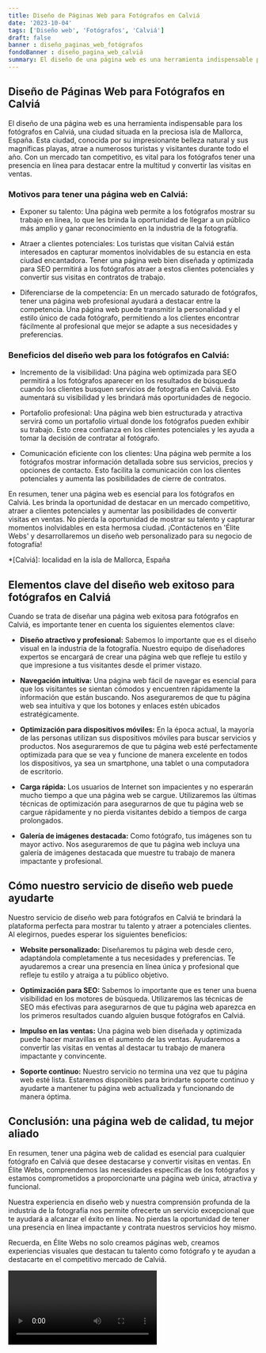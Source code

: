 ```yaml
---
title: Diseño de Páginas Web para Fotógrafos en Calviá
date: '2023-10-04'
tags: ['Diseño web', 'Fotógrafos', 'Calviá']
draft: false
banner : diseño_paginas_web_fotógrafos
fondoBanner : diseño_pagina_web_calviá
summary: El diseño de una página web es una herramienta indispensable para los fotógrafos en Calviá, una ciudad situada en la preciosa isla de Mallorca, España. Esta ciudad, conocida por su impresionante belleza natural y sus magníficas playas, atrae a numerosos turistas y visitantes durante todo el año. Con un mercado tan competitivo, es vital para los fotógrafos tener una presencia en línea para destacar entre la multitud y convertir las visitas en ventas.
---
```


## Diseño de Páginas Web para Fotógrafos en Calviá

El diseño de una página web es una herramienta indispensable para los fotógrafos en Calviá, una ciudad situada en la preciosa isla de Mallorca, España. Esta ciudad, conocida por su impresionante belleza natural y sus magníficas playas, atrae a numerosos turistas y visitantes durante todo el año. Con un mercado tan competitivo, es vital para los fotógrafos tener una presencia en línea para destacar entre la multitud y convertir las visitas en ventas.

### Motivos para tener una página web en Calviá:

- Exponer su talento: Una página web permite a los fotógrafos mostrar su trabajo en línea, lo que les brinda la oportunidad de llegar a un público más amplio y ganar reconocimiento en la industria de la fotografía.

- Atraer a clientes potenciales: Los turistas que visitan Calviá están interesados en capturar momentos inolvidables de su estancia en esta ciudad encantadora. Tener una página web bien diseñada y optimizada para SEO permitirá a los fotógrafos atraer a estos clientes potenciales y convertir sus visitas en contratos de trabajo.

- Diferenciarse de la competencia: En un mercado saturado de fotógrafos, tener una página web profesional ayudará a destacar entre la competencia. Una página web puede transmitir la personalidad y el estilo único de cada fotógrafo, permitiendo a los clientes encontrar fácilmente al profesional que mejor se adapte a sus necesidades y preferencias.

### Beneficios del diseño web para los fotógrafos en Calviá:

- Incremento de la visibilidad: Una página web optimizada para SEO permitirá a los fotógrafos aparecer en los resultados de búsqueda cuando los clientes busquen servicios de fotografía en Calviá. Esto aumentará su visibilidad y les brindará más oportunidades de negocio.

- Portafolio profesional: Una página web bien estructurada y atractiva servirá como un portafolio virtual donde los fotógrafos pueden exhibir su trabajo. Esto crea confianza en los clientes potenciales y les ayuda a tomar la decisión de contratar al fotógrafo.

- Comunicación eficiente con los clientes: Una página web permite a los fotógrafos mostrar información detallada sobre sus servicios, precios y opciones de contacto. Esto facilita la comunicación con los clientes potenciales y aumenta las posibilidades de cierre de contratos.

En resumen, tener una página web es esencial para los fotógrafos en Calviá. Les brinda la oportunidad de destacar en un mercado competitivo, atraer a clientes potenciales y aumentar las posibilidades de convertir visitas en ventas. No pierda la oportunidad de mostrar su talento y capturar momentos inolvidables en esta hermosa ciudad. ¡Contáctenos en 'Élite Webs' y desarrollaremos un diseño web personalizado para su negocio de fotografía!

*[Calviá]: localidad en la isla de Mallorca, España

<GifSeo />

<Cta />

## Elementos clave del diseño web exitoso para fotógrafos en Calviá

Cuando se trata de diseñar una página web exitosa para fotógrafos en Calviá, es importante tener en cuenta los siguientes elementos clave:

- **Diseño atractivo y profesional:** Sabemos lo importante que es el diseño visual en la industria de la fotografía. Nuestro equipo de diseñadores expertos se encargará de crear una página web que refleje tu estilo y que impresione a tus visitantes desde el primer vistazo.

- **Navegación intuitiva:** Una página web fácil de navegar es esencial para que los visitantes se sientan cómodos y encuentren rápidamente la información que están buscando. Nos aseguraremos de que tu página web sea intuitiva y que los botones y enlaces estén ubicados estratégicamente.

- **Optimización para dispositivos móviles:** En la época actual, la mayoría de las personas utilizan sus dispositivos móviles para buscar servicios y productos. Nos aseguraremos de que tu página web esté perfectamente optimizada para que se vea y funcione de manera excelente en todos los dispositivos, ya sea un smartphone, una tablet o una computadora de escritorio.

- **Carga rápida:** Los usuarios de Internet son impacientes y no esperarán mucho tiempo a que una página web se cargue. Utilizaremos las últimas técnicas de optimización para asegurarnos de que tu página web se cargue rápidamente y no pierda visitantes debido a tiempos de carga prolongados.

- **Galería de imágenes destacada:** Como fotógrafo, tus imágenes son tu mayor activo. Nos aseguraremos de que tu página web incluya una galería de imágenes destacada que muestre tu trabajo de manera impactante y profesional.

## Cómo nuestro servicio de diseño web puede ayudarte

Nuestro servicio de diseño web para fotógrafos en Calviá te brindará la plataforma perfecta para mostrar tu talento y atraer a potenciales clientes. Al elegirnos, puedes esperar los siguientes beneficios:

- **Website personalizado:** Diseñaremos tu página web desde cero, adaptándola completamente a tus necesidades y preferencias. Te ayudaremos a crear una presencia en línea única y profesional que refleje tu estilo y atraiga a tu público objetivo.

- **Optimización para SEO:** Sabemos lo importante que es tener una buena visibilidad en los motores de búsqueda. Utilizaremos las técnicas de SEO más efectivas para asegurarnos de que tu página web aparezca en los primeros resultados cuando alguien busque fotógrafos en Calviá.

- **Impulso en las ventas:** Una página web bien diseñada y optimizada puede hacer maravillas en el aumento de las ventas. Ayudaremos a convertir las visitas en ventas al destacar tu trabajo de manera impactante y convincente.

- **Soporte continuo:** Nuestro servicio no termina una vez que tu página web esté lista. Estaremos disponibles para brindarte soporte continuo y ayudarte a mantener tu página web actualizada y funcionando de manera óptima.

## Conclusión: una página web de calidad, tu mejor aliado

En resumen, tener una página web de calidad es esencial para cualquier fotógrafo en Calviá que desee destacarse y convertir visitas en ventas. En Élite Webs, comprendemos las necesidades específicas de los fotógrafos y estamos comprometidos a proporcionarte una página web única, atractiva y funcional.

Nuestra experiencia en diseño web y nuestra comprensión profunda de la industria de la fotografía nos permite ofrecerte un servicio excepcional que te ayudará a alcanzar el éxito en línea. No pierdas la oportunidad de tener una presencia en línea impactante y contrata nuestros servicios hoy mismo.

Recuerda, en Élite Webs no solo creamos páginas web, creamos experiencias visuales que destacan tu talento como fotógrafo y te ayudan a destacarte en el competitivo mercado de Calviá.

<Video />

<CtaBot job='Fotógrafos' city='Calviá'/>

<Gmaps query='Calviá+españa+maps' />